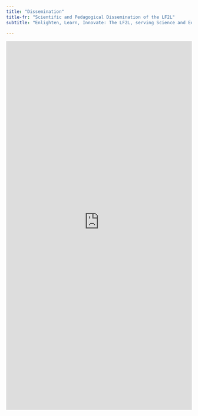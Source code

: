 ```yaml
---
title: "Dissemination"
title-fr: "Scientific and Pedagogical Dissemination of the LF2L"
subtitle: "Enlighten, Learn, Innovate: The LF2L, serving Science and Education."

---
```




<div class="content content-narrow">
<iframe src="https://haltools.archives-ouvertes.fr/Public/afficheRequetePubli.php?labos_exp=equipe+de+recherche+sur+les+processus+innovatifs&typdoc=('ART','COMM','POSTER','PROCEEDINGS','ISSUE','OUV','COUV','BLOG','NOTICE','TRAD','PATENT','OTHER','UNDEFINED','REPORT','THESE','HDR','LECTURE','MEM','IMG','VIDEO','SON','MAP','SOFTWARE','PRESCONF','CREPORT','ETABTHESE','MEMLIC','NOTE','OTHERREPORT','REPACT','SYNTHESE')&collaboration=Lorraine+Fab+Living+Lab%C2%AE+%28LF2L%29%3B+Octroi+Nancy%3B+Lorraine+Smart+Cities+Living+Lab&CB_auteur=oui&CB_titre=oui&CB_article=oui&langue=Anglais&tri_exp=annee_publi&tri_exp2=typdoc&tri_exp3=date_publi&ordre_aff=TA&Fen=Aff&css=../css/VisuRubriqueEncadre.css" frameborder="0" scrolling="auto" width="100%" height="1000px"></iframe>
</div>


